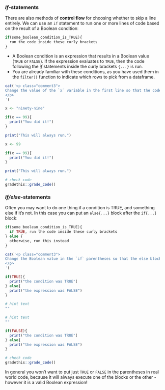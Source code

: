 ### *If*-statements

There are also methods of **control flow** for choosing whether to skip a line entirely. We can use an `if` statement to run one or more lines of code based on the result of a Boolean condition:

```r
if(some_boolean_condition_is_TRUE){
  run the code inside these curly brackets
}
```

* A Boolean condition is an expression that results in a Boolean value (`TRUE` or `FALSE`). If the expression evaluates to `TRUE`, then the code following the *if* statements inside the curly brackets `{...}` is run.
* You are already familiar with these conditions, as you have used them in the `filter()` function to indicate which rows to pick from a dataframe.

<!-- Book version -->

<!-- TODO 
-->

<!-- End book -->

<!-- Tutorial version -->


```r
cat('<p class="comment3">
Change the value of the `x` variable in the first line so that the code in the if statement is run.
</p>
')
```

```r
x <- "ninety-nine"

if(x == 99){
  print("You did it!")
}

print("This will always run.")
```
<!--
```r
# hint text
""
```

```r
# hint text
""
```
-->

```r
x <- 99

if(x == 99){
  print("You did it!")
}

print("This will always run.")
```

```r
# check code
gradethis::grade_code()
```

<!-- End tutorial -->


### *If/else*-statements

Often you may want to do one thing if a condition is TRUE, and something else if it's not. In this case you can put an `else{...}` block after the `if{...}` block:

```r
if(some_boolean_condition_is_TRUE){
  if TRUE, run the code inside these curly brackets
} else {
  otherwise, run this instead
}
```

<!-- Book version -->

<!-- TODO 
-->

<!-- End book -->

<!-- Tutorial version -->


```r
cat('<p class="comment3">
Change the Boolean value in the `if` parentheses so that the else block is executed instead.
</p>
')
```

```r
if(TRUE){
  print("the condition was TRUE")
} else{
  print("the expression was FALSE")
}
```

```r
# hint text
""
```

```r
# hint text
""
```

```r
if(FALSE){
  print("the condition was TRUE")
} else{
  print("the expression was FALSE")
}
```

```r
# check code
gradethis::grade_code()
```

In general you won't want to put just `TRUE` or `FALSE` in the parentheses in real world code, because it will always execute one of the blocks or the other - however it is a valid Boolean expression!

<!--
multiple if/else

### The `if_else()` function

Sometimes we want to 

if_else inside mutate

case_when inside mutate

True and False as 0 and 1

-->